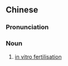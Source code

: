 {{also|体外授精}}
==Chinese==
{{zh-forms|s=体外授精|type=22}}
{{wikipedia|lang=zh}}

===Pronunciation===
{{zh-pron
|m=tǐwài shòujīng
|c=tai2 ngoi6 sau6 zing1
|cat=n
}}

===Noun===
{{zh-noun}}

# [[in vitro fertilisation]]
